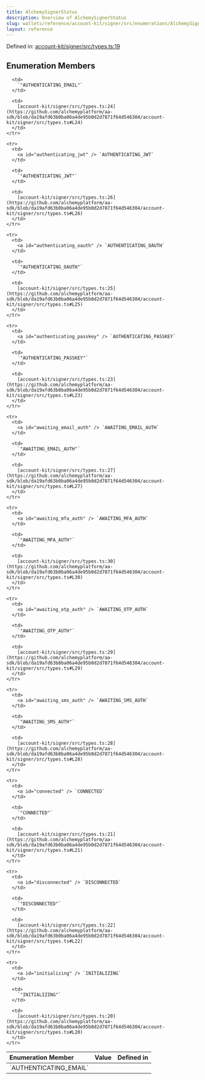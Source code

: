 ```yaml
---
title: AlchemySignerStatus
description: Overview of AlchemySignerStatus
slug: wallets/reference/account-kit/signer/src/enumerations/AlchemySignerStatus
layout: reference
---
```


Defined in: [account-kit/signer/src/types.ts:19](https://github.com/alchemyplatform/aa-sdk/blob/da19afd63b0ba06a4de95b0d2d7871f64d546304/account-kit/signer/src/types.ts#L19)

## Enumeration Members

<table>
  <thead>
    <tr>
      <th align="left">Enumeration Member</th>
      <th align="left">Value</th>
      <th align="left">Defined in</th>
    </tr>
  </thead>

  <tbody>
    <tr>
      <td>
        <a id="authenticating_email" /> `AUTHENTICATING_EMAIL`
      </td>

      <td>
        `"AUTHENTICATING_EMAIL"`
      </td>

      <td>
        [account-kit/signer/src/types.ts:24](https://github.com/alchemyplatform/aa-sdk/blob/da19afd63b0ba06a4de95b0d2d7871f64d546304/account-kit/signer/src/types.ts#L24)
      </td>
    </tr>

    <tr>
      <td>
        <a id="authenticating_jwt" /> `AUTHENTICATING_JWT`
      </td>

      <td>
        `"AUTHENTICATING_JWT"`
      </td>

      <td>
        [account-kit/signer/src/types.ts:26](https://github.com/alchemyplatform/aa-sdk/blob/da19afd63b0ba06a4de95b0d2d7871f64d546304/account-kit/signer/src/types.ts#L26)
      </td>
    </tr>

    <tr>
      <td>
        <a id="authenticating_oauth" /> `AUTHENTICATING_OAUTH`
      </td>

      <td>
        `"AUTHENTICATING_OAUTH"`
      </td>

      <td>
        [account-kit/signer/src/types.ts:25](https://github.com/alchemyplatform/aa-sdk/blob/da19afd63b0ba06a4de95b0d2d7871f64d546304/account-kit/signer/src/types.ts#L25)
      </td>
    </tr>

    <tr>
      <td>
        <a id="authenticating_passkey" /> `AUTHENTICATING_PASSKEY`
      </td>

      <td>
        `"AUTHENTICATING_PASSKEY"`
      </td>

      <td>
        [account-kit/signer/src/types.ts:23](https://github.com/alchemyplatform/aa-sdk/blob/da19afd63b0ba06a4de95b0d2d7871f64d546304/account-kit/signer/src/types.ts#L23)
      </td>
    </tr>

    <tr>
      <td>
        <a id="awaiting_email_auth" /> `AWAITING_EMAIL_AUTH`
      </td>

      <td>
        `"AWAITING_EMAIL_AUTH"`
      </td>

      <td>
        [account-kit/signer/src/types.ts:27](https://github.com/alchemyplatform/aa-sdk/blob/da19afd63b0ba06a4de95b0d2d7871f64d546304/account-kit/signer/src/types.ts#L27)
      </td>
    </tr>

    <tr>
      <td>
        <a id="awaiting_mfa_auth" /> `AWAITING_MFA_AUTH`
      </td>

      <td>
        `"AWAITING_MFA_AUTH"`
      </td>

      <td>
        [account-kit/signer/src/types.ts:30](https://github.com/alchemyplatform/aa-sdk/blob/da19afd63b0ba06a4de95b0d2d7871f64d546304/account-kit/signer/src/types.ts#L30)
      </td>
    </tr>

    <tr>
      <td>
        <a id="awaiting_otp_auth" /> `AWAITING_OTP_AUTH`
      </td>

      <td>
        `"AWAITING_OTP_AUTH"`
      </td>

      <td>
        [account-kit/signer/src/types.ts:29](https://github.com/alchemyplatform/aa-sdk/blob/da19afd63b0ba06a4de95b0d2d7871f64d546304/account-kit/signer/src/types.ts#L29)
      </td>
    </tr>

    <tr>
      <td>
        <a id="awaiting_sms_auth" /> `AWAITING_SMS_AUTH`
      </td>

      <td>
        `"AWAITING_SMS_AUTH"`
      </td>

      <td>
        [account-kit/signer/src/types.ts:28](https://github.com/alchemyplatform/aa-sdk/blob/da19afd63b0ba06a4de95b0d2d7871f64d546304/account-kit/signer/src/types.ts#L28)
      </td>
    </tr>

    <tr>
      <td>
        <a id="connected" /> `CONNECTED`
      </td>

      <td>
        `"CONNECTED"`
      </td>

      <td>
        [account-kit/signer/src/types.ts:21](https://github.com/alchemyplatform/aa-sdk/blob/da19afd63b0ba06a4de95b0d2d7871f64d546304/account-kit/signer/src/types.ts#L21)
      </td>
    </tr>

    <tr>
      <td>
        <a id="disconnected" /> `DISCONNECTED`
      </td>

      <td>
        `"DISCONNECTED"`
      </td>

      <td>
        [account-kit/signer/src/types.ts:22](https://github.com/alchemyplatform/aa-sdk/blob/da19afd63b0ba06a4de95b0d2d7871f64d546304/account-kit/signer/src/types.ts#L22)
      </td>
    </tr>

    <tr>
      <td>
        <a id="initializing" /> `INITIALIZING`
      </td>

      <td>
        `"INITIALIZING"`
      </td>

      <td>
        [account-kit/signer/src/types.ts:20](https://github.com/alchemyplatform/aa-sdk/blob/da19afd63b0ba06a4de95b0d2d7871f64d546304/account-kit/signer/src/types.ts#L20)
      </td>
    </tr>

  </tbody>
</table>

